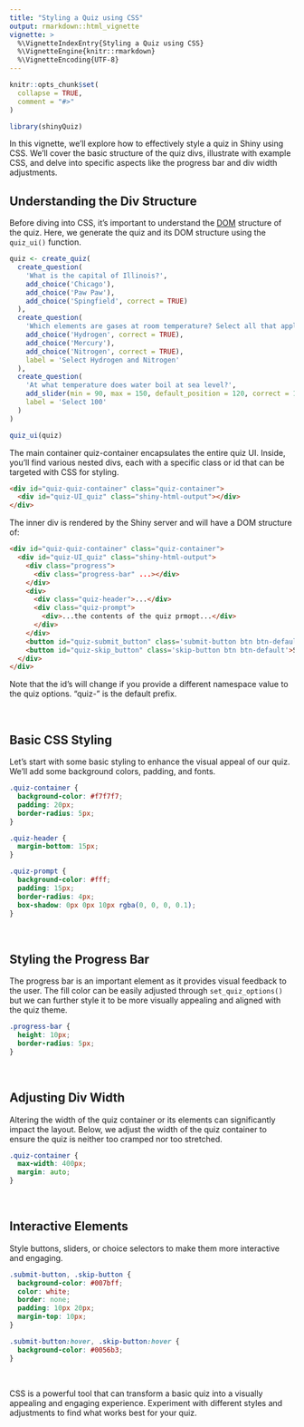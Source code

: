 ```yaml
---
title: "Styling a Quiz using CSS"
output: rmarkdown::html_vignette
vignette: >
  %\VignetteIndexEntry{Styling a Quiz using CSS}
  %\VignetteEngine{knitr::rmarkdown}
  %\VignetteEncoding{UTF-8}
---
```


```r
knitr::opts_chunk$set(
  collapse = TRUE,
  comment = "#>"
)
```

```r
library(shinyQuiz)
```

In this vignette, we'll explore how to effectively style a quiz in Shiny using CSS. We'll cover the basic structure of the quiz divs, illustrate with example CSS, and delve into specific aspects like the progress bar and div width adjustments.

## Understanding the Div Structure
Before diving into CSS, it's important to understand the [DOM](https://en.wikipedia.org/wiki/Document_Object_Model) structure of the quiz. Here, we generate the quiz and its DOM structure using the `quiz_ui()` function.

```r
quiz <- create_quiz(
  create_question(
    'What is the capital of Illinois?',
    add_choice('Chicago'),
    add_choice('Paw Paw'),
    add_choice('Spingfield', correct = TRUE)
  ),
  create_question(
    'Which elements are gases at room temperature? Select all that apply.',
    add_choice('Hydrogen', correct = TRUE),
    add_choice('Mercury'),
    add_choice('Nitrogen', correct = TRUE),
    label = 'Select Hydrogen and Nitrogen'
  ),
  create_question(
    'At what temperature does water boil at sea level?',
    add_slider(min = 90, max = 150, default_position = 120, correct = 100),
    label = 'Select 100'
  )
)

quiz_ui(quiz)
```

The main container quiz-container encapsulates the entire quiz UI. Inside, you'll find various nested divs, each with a specific class or id that can be targeted with CSS for styling.

```html
<div id="quiz-quiz-container" class="quiz-container">
  <div id="quiz-UI_quiz" class="shiny-html-output"></div>
</div>
```

The inner div is rendered by the Shiny server and will have a DOM structure of:

```html
<div id="quiz-quiz-container" class="quiz-container">
  <div id="quiz-UI_quiz" class="shiny-html-output">
    <div class="progress">
      <div class="progress-bar" ...></div>
    </div>
    <div>
      <div class="quiz-header">...</div>
      <div class="quiz-prompt">
        <div>...the contents of the quiz prmopt...</div>
      </div>
    </div>
    <button id="quiz-submit_button" class='submit-button btn btn-default'>Submit</button>
    <button id="quiz-skip_button" class='skip-button btn btn-default'>Skip quiz</button>
  </div>
</div>
```

Note that the id's will change if you provide a different namespace value to the quiz options. "quiz-" is the default prefix.

<br>

## Basic CSS Styling

Let's start with some basic styling to enhance the visual appeal of our quiz. We'll add some background colors, padding, and fonts.

```css
.quiz-container {
  background-color: #f7f7f7;
  padding: 20px;
  border-radius: 5px;
}

.quiz-header {
  margin-bottom: 15px;
}

.quiz-prompt {
  background-color: #fff;
  padding: 15px;
  border-radius: 4px;
  box-shadow: 0px 0px 10px rgba(0, 0, 0, 0.1);
}
```

<br>

## Styling the Progress Bar

The progress bar is an important element as it provides visual feedback to the user. The fill color can be easily adjusted through `set_quiz_options()` but we can further style it to be more visually appealing and aligned with the quiz theme.

```css
.progress-bar {
  height: 10px;
  border-radius: 5px;
}
```

<br>

## Adjusting Div Width

Altering the width of the quiz container or its elements can significantly impact the layout. Below, we adjust the width of the quiz container to ensure the quiz is neither too cramped nor too stretched.

```css
.quiz-container {
  max-width: 400px;
  margin: auto;
}
```

<br>

## Interactive Elements

Style buttons, sliders, or choice selectors to make them more interactive and engaging.

```css
.submit-button, .skip-button {
  background-color: #007bff;
  color: white;
  border: none;
  padding: 10px 20px;
  margin-top: 10px;
}

.submit-button:hover, .skip-button:hover {
  background-color: #0056b3;
}
```

<br>

CSS is a powerful tool that can transform a basic quiz into a visually appealing and engaging experience. Experiment with different styles and adjustments to find what works best for your quiz.
